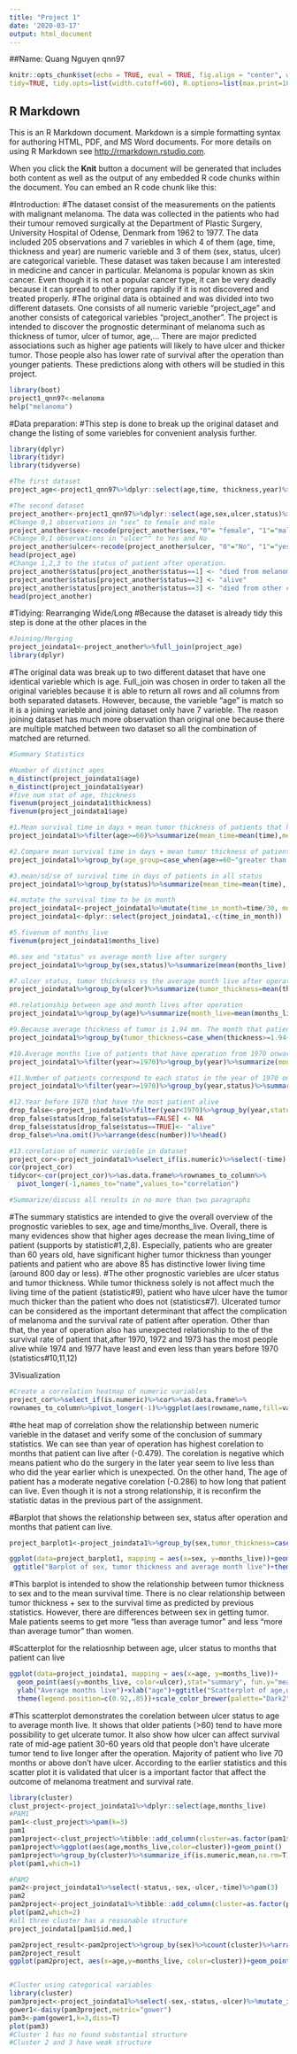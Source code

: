 ```yaml
---
title: "Project 1"
date: '2020-03-17'
output: html_document
---
```

##Name: Quang Nguyen qnn97
```r
knitr::opts_chunk$set(echo = TRUE, eval = TRUE, fig.align = "center", warning = F, message = F,
tidy=TRUE, tidy.opts=list(width.cutoff=60), R.options=list(max.print=100))
```

## R Markdown

This is an R Markdown document. Markdown is a simple formatting syntax for authoring HTML, PDF, and MS Word documents. For more details on using R Markdown see <http://rmarkdown.rstudio.com>.

When you click the **Knit** button a document will be generated that includes both content as well as the output of any embedded R code chunks within the document. You can embed an R code chunk like this:

#Introduction:
#The dataset consist of the measurements on the patients with malignant melanoma. The data was collected in the patients who had their tumour removed surgically at the Department of Plastic Surgery, University Hospital of Odense, Denmark from 1962 to 1977. The data included 205 observations and 7 variebles in which 4 of them (age, time, thickness and year) are numeric varieble and 3 of them (sex, status, ulcer) are categorical varieble. These dataset was taken because I am interested in medicine and cancer in particular. Melanoma is popular known as skin cancer. Even though it is not a popular cancer type, it can be very deadly because it can spread to other organs rapidly if it is not discovered and treated properly. 
#The original data is obtained and was divided into two different datasets. One consists of all numeric varieble "project_age" and another consists of categorical variebles "project_another". The project is intended to discover the prognostic determinant of melanoma such as thickness of tumor, ulcer of tumor, age,... There are major predicted associations such as higher age patients will likely to have ulcer and thicker tumor. Those people also has lower rate of survival after the operation than younger patients. These predictions along with others will be studied in this project.  


```r
library(boot)
project1_qnn97<-melanoma
help("melanoma")
```

#Data preparation:
#This step is done to break up the original dataset and change the listing of some variebles for convenient analysis further.

```r
library(dplyr) 
library(tidyr)
library(tidyverse)

#The first dataset
project_age<-project1_qnn97%>%dplyr::select(age,time, thickness,year)%>%group_by(age)

#The second dataset
project_another<-project1_qnn97%>%dplyr::select(age,sex,ulcer,status)%>%group_by(age)
#Change 0,1 observations in "sex" to female and male
project_another$sex<-recode(project_another$sex,"0"= "female", "1"="male" )
#Change 0,1 observations in "ulcer"" to Yes and No
project_another$ulcer<-recode(project_another$ulcer, "0"="No", "1"="yes")
head(project_age)
#Change 1,2,3 to the status of patient after operation.
project_another$status[project_another$status==1] <- "died from melanoma"
project_another$status[project_another$status==2] <- "alive"
project_another$status[project_another$status==3] <- "died from other causes"
head(project_another)
```
#Tidying: Rearranging Wide/Long
#Because the dataset is already tidy this step is done at the other places in the 

```r
#Joining/Merging
project_joindata1<-project_another%>%full_join(project_age)
library(dplyr)
```

#The original data was break up to two different dataset that have one identical varieble which is age. Full_join was chosen in order to taken all the original variebles because it is able to return all rows and all columns from both separated datasets. However, because, the varieble "age" is match so it is a joining varieble and joining dataset only have 7 varieble. The reason joining dataset has much more observation than original one because there are multiple matched between two dataset so all the combination of matched are returned. 

```r
#Summary Statistics

#Number of distinct ages
n_distinct(project_joindata1$age)
n_distinct(project_joindata1$year)
#five num stat of age, thickness
fivenum(project_joindata1$thickness)
fivenum(project_joindata1$age)

#1.Mean survival time in days + mean tumor thickness of patients that have ages above 60
project_joindata1%>%filter(age>=60)%>%summarize(mean_time=mean(time),mean_tumor_thickness=mean(thickness))%>%arrange(mean_time)%>%head()

#2.Compare mean survival time in days + mean tumor thickness of patient that greater and less than 60. 
project_joindata1%>%group_by(age_group=case_when(age>=60~"greater than 60",age<60~"less than 60"))%>%summarize(mean_time=mean(time), mean_tumor_thickness=mean(thickness),n=n())

#3.mean/sd/se of survival time in days of patients in all status
project_joindata1%>%group_by(status)%>%summarize(mean_time=mean(time), sd_time=sd(time), n=n(), se_time=sd_time/sqrt(n),mean_tumor_thickness=mean(thickness))

#4.mutate the survival time to be in month 
project_joindata1<-project_joindata1%>%mutate(time_in_month=time/30, months_live=round(time_in_month,2))
project_joindata1<-dplyr::select(project_joindata1,-c(time_in_month))

#5.fivenum of months_live
fivenum(project_joindata1$months_live)

#6.sex and "status" vs average month live after surgery
project_joindata1%>%group_by(sex,status)%>%summarize(mean(months_live), n())

#7.ulcer status, tumor thickness vs the average month live after operation
project_joindata1%>%group_by(ulcer)%>%summarize(tumor_thickness=mean(thickness), month_live=mean(months_live))

#8.relationship between age and month lives after operation
project_joindata1%>%group_by(age)%>%summarize(month_live=mean(months_live))%>%arrange(desc(month_live))

#9.Because average thickness of tumor is 1.94 mm. The month that patient can live depending on tumor thickness and ulcer was examined.
project_joindata1%>%group_by(tumor_thickness=case_when(thickness>=1.94~"greater than average",thickness<1.94~"less than average"), ulcer)%>%summarize_at(c("months_live"),mean)

#10.Average months live of patients that have operation from 1970 onward. 
project_joindata1%>%filter(year>=1970)%>%group_by(year)%>%summarize(months_live=mean(months_live))%>%arrange(desc(months_live))

#11.Number of patients correspond to each status in the year of 1970 onward. 
project_joindata1%>%filter(year>=1970)%>%group_by(year,status)%>%summarize(number=n())%>%arrange(year)%>%pivot_wider(names_from="status", values_from="number")

#12.Year before 1970 that have the most patient alive
drop_false<-project_joindata1%>%filter(year<1970)%>%group_by(year,status=status=="alive")%>%summarize(number=n())%>%arrange(year)
drop_false$status[drop_false$status==FALSE] <- NA
drop_false$status[drop_false$status==TRUE]<- "alive"
drop_false%>%na.omit()%>%arrange(desc(number))%>%head()

#13.corelation of numeric varieble in dataset
project_cor<-project_joindata1%>%select_if(is.numeric)%>%select(-time)
cor(project_cor)
tidycor<-cor(project_cor)%>%as.data.frame%>%rownames_to_column%>%
  pivot_longer(-1,names_to="name",values_to="correlation")

#Summarize/discuss all results in no more than two paragraphs
```


#The summary statistics are intended to give the overall overview of the prognostic variebles to sex, age and time/months_live. Overall, there is many evidences show that higher ages decrease the mean living_time of patient (supports by statistic#1,2,8). Especially, patients who are greater than 60 years old, have significant higher tumor thickness than younger patients and patient who are above 85 has distinctive lower living time (around 800 day or less). 
#The other prognostic variebles are ulcer status and tumor thickness. While tumor thickness solely is not affect much the living time of the patient (statistic#9), patient who have ulcer have the tumor much thicker than the patient who does not (statistics#7). Ulcerated tumor can be considered as the important determinant that affect the complication of melanoma and the survival rate of patient after operation. Other than that, the year of operation also has unexpected relationship to the of the survival rate of patient that,after 1970, 1972 and 1973 has the most people alive while 1974 and 1977 have least and even less than years before 1970 (statistics#10,11,12)
  

3Visualization
```r
#Create a correlation heatmap of numeric variables
project_cor%>%select_if(is.numeric)%>%cor%>%as.data.frame%>%
rownames_to_column%>%pivot_longer(-1)%>%ggplot(aes(rowname,name,fill=value))+geom_tile()+geom_text(aes(label=round(value,3)),color = "black", size = 3)+xlab("correlated variebles")+ylab("correlated variebles")+ggtitle("Correlation Heat Map")
```

#the heat map of correlation show the relationship between numeric varieble in the dataset and verify some of the conclusion of summary statistics. We can see than year of operation has highest corelation to months that patient can live after (-0.479). The corelation is negative which means patient who do the surgery in the later year seem to live less than who did the year earlier which is unexpected. On the other hand, The age of patient has a moderate negative corelation (-0.286) to how long that patient can live. Even though it is not a strong relationship, it is reconfirm the statistic datas in the previous part of the assignment.


#Barplot that shows the relationship between sex, status after operation and months that patient can live. 
```r
project_barplot1<-project_joindata1%>%group_by(sex,tumor_thickness=case_when(thickness>=1.94~"greater than average",thickness<1.94~"less than average"))%>%summarize_at(c("months_live"),mean)

ggplot(data=project_barplot1, mapping = aes(x=sex, y=months_live))+geom_bar(aes(y=months_live, fill=tumor_thickness), stat="summary",fun.y="mean",position=position_dodge(),width = 0.8)+scale_y_continuous(breaks=seq(0,250,25))+ylab("Average months live")+
 ggtitle("Barplot of sex, tumor thickness and average month live")+theme(plot.title = element_text(size = 12))+ scale_fill_brewer(palette="Spectral")
```

#This barplot is intended to show the relationship between tumor thickness to sex and to the mean survival time. There is no clear relationship between tumor thickness + sex to the survival time as predicted by previous statistics. However, there are differences between sex in getting tumor. Male patients seems to get more "less than average tumor" and less "more than average tumor" than women. 

#Scatterplot for the relatiosnhip between age, ulcer status to months that patient can live
```r
ggplot(data=project_joindata1, mapping = aes(x=age, y=months_live))+
  geom_point(aes(y=months_live, color=ulcer),stat="summary", fun.y="mean")+
  ylab("Average months live")+xlab("age")+ggtitle("Scatterplot of age,ulcer status vs average month live")+
  theme(legend.position=c(0.92,.85))+scale_color_brewer(palette="Dark2")+scale_x_continuous(breaks=seq(0,95,10))
```

#This scatterplot demonstrates the corelation between ulcer status to age to average month live. It shows that older patients (>60) tend to have more possibility to get ulcerate tumor. It also show how ulcer can affect survival rate of mid-age patient 30-60 years old that people don't have ulcerate tumor tend to live longer after the operation. Majority of patient who live 70 months or above don't have ulcer. According to the earlier statistics and this scatter plot it is validated that ulcer is a important factor that affect the outcome of melanoma treatment and survival rate.  


```r
library(cluster)
clust_project<-project_joindata1%>%dplyr::select(age,months_live)
#PAM1
pam1<-clust_project%>%pam(k=3)
pam1
pam1project<-clust_project%>%tibble::add_column(cluster=as.factor(pam1$clustering))
pam1project%>%ggplot(aes(age,months_live,color=cluster))+geom_point()
pam1project%>%group_by(cluster)%>%summarize_if(is.numeric,mean,na.rm=T)
plot(pam1,which=1)

#PAM2
pam2<-project_joindata1%>%select(-status,-sex,-ulcer,-time)%>%pam(3)
pam2
pam2project<-project_joindata1%>%tibble::add_column(cluster=as.factor(pam2$clustering))
plot(pam2,which=2)
#all three cluster has a reasonable structure
project_joindata1[pam1$id.med,]

pam2project_result<-pam2project%>%group_by(sex)%>%count(cluster)%>%arrange(desc(n))%>%pivot_wider(names_from="cluster",values_from="n",values_fill = list('n'=0))
pam2project_result
ggplot(pam2project, aes(x=age,y=months_live, color=cluster))+geom_point()


#Cluster using categorical variables
library(cluster)
pam3project<-project_joindata1%>%select(-sex,-status,-ulcer)%>%mutate_if(is.character,as.factor)
gower1<-daisy(pam3project,metric="gower")
pam3<-pam(gower1,k=3,diss=T)
plot(pam3)
#Cluster 1 has no found substantial structure
#Cluster 2 and 3 have weak structure 
```










